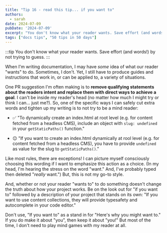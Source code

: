 ```yaml
---
title: "Tip 16 - read this tip... if you want to"
authors:
  - sarah
date: 2024-07-09
pubDate: '2024-07-09'
excerpt: "You don't know what your reader wants. Save effort (and words!) by not trying to guess."
tags: ["docs tips", "50 tips in 50 days"]
---
```


:::tip
You don't know what your reader wants. Save effort (and words!) by not trying to guess.
:::

When I'm writing documentation, I may have *some* idea of what our reader "wants" to do. Sometimes, I don't. Yet, I still have to produce guides and instructions that work in, or can be applied to, a variety of situations.

One PR suggestion I'm often making is to **remove qualifying statements about the readers intent and replace them with direct ways to achieve a goal**. I can't be inside my reader's head (no matter how much I might try or think I can... just me?). So, one of the specific ways I can safely cut extra words and tighten up my writing is to not try to be a mind reader:

- ✅ "To dynamically create an index.html at root level (e.g. for content fetched from a headless CMS), include an object with `slug: undefined` in your `getStaticPaths()` function."

- 😐 "If you want to create an index.html dynamically at rool level (e.g. for content fetched from a headless CMS), you have to provide `undefined` as value for the slug to `getStaticPaths()`."

Like most rules, there are exceptions! I can picture myself consciously choosing this wording if I want to emphasize this action as a choice. (In my head, I'm hearing the stress on the word "want." And, I've probably typed then deleted "*really* want.") But, this is not my go-to style.

 And, whether or not your reader "wants to" to do something doesn't change the truth about how your project works. Be on the look out for "if you want to" followed by a description of your project that stands on its own: "If you want to use content collections, they will provide typesafety and autocomplete in your code editor."
 
 Don't use, "If you want to" as a stand in for "Here's why you might want to." If you do make it about "you", then keep it about "you!" But most of the time, I don't need to play mind games with my reader at all.


<LinkCard title="See the whole list of tips!" href="/blog/50-docs-tips-in-50-days" />